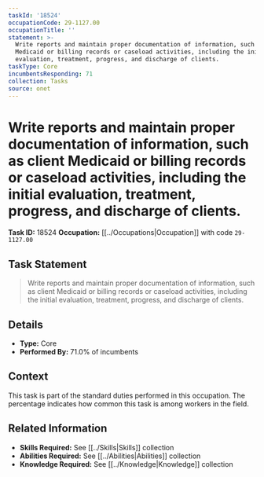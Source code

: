 ```yaml
---
taskId: '18524'
occupationCode: 29-1127.00
occupationTitle: ''
statement: >-
  Write reports and maintain proper documentation of information, such as client
  Medicaid or billing records or caseload activities, including the initial
  evaluation, treatment, progress, and discharge of clients.
taskType: Core
incumbentsResponding: 71
collection: Tasks
source: onet
---
```

# Write reports and maintain proper documentation of information, such as client Medicaid or billing records or caseload activities, including the initial evaluation, treatment, progress, and discharge of clients.

**Task ID:** 18524
**Occupation:** [[../Occupations|Occupation]] with code `29-1127.00`

## Task Statement

> Write reports and maintain proper documentation of information, such as client Medicaid or billing records or caseload activities, including the initial evaluation, treatment, progress, and discharge of clients.

## Details

- **Type:** Core
- **Performed By:** 71.0% of incumbents

## Context

This task is part of the standard duties performed in this occupation. The percentage indicates how common this task is among workers in the field.

## Related Information

- **Skills Required:** See [[../Skills|Skills]] collection
- **Abilities Required:** See [[../Abilities|Abilities]] collection
- **Knowledge Required:** See [[../Knowledge|Knowledge]] collection
